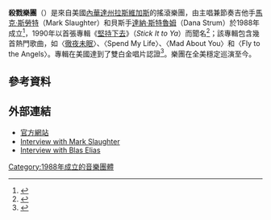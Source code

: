 {{noteTA
|G1=Music
|G2=Show
}}
{{Infobox musical artist
| name                = 殺戮樂團
| image               = 
| caption             = 
| image_size          =
| background          = group_or_band
| alias               =
| origin              = 美國[[內華達州|內華達州]][[拉斯維加斯|拉斯維加斯]]
| genre = {{flatlist|
* [[華麗金屬|華麗金屬]]<ref name="Allmusic">{{cite web|url=http://www.allmusic.com/artist/slaughter-mn0000020812|title=Slaughter|author=Steve Huey|website=[[AllMusic|AllMusic]]|date=2016|accessdate=2016-08-04|archive-date=2016-07-19|archive-url=https://web.archive.org/web/20160719081945/http://www.allmusic.com/artist/slaughter-mn0000020812|dead-url=no}}</ref>
* [[硬式搖滾|硬式搖滾]]<ref name="latimes">{{cite web|url=http://articles.latimes.com/1990-07-15/entertainment/ca-104_1_hard-rock|title=Slaughter: After the Invasion|author=Dennis Hut|website=Articles.latimes.com|accessdate=2017-09-16|archive-date=2015-10-20|archive-url=https://web.archive.org/web/20151020154632/http://articles.latimes.com/1990-07-15/entertainment/ca-104_1_hard-rock|dead-url=no}}</ref>
}}
| years_active        = 1988年至今
| label               = {{flatlist| 
* [[蛹殼唱片|蛹殼]]
* [[CMC_International|CMC International]]
* [[Victor_Talking_Machine_Company|Victor]]
* [[國會唱片|國會]]
}}
| associated_acts     = {{flatlist|
* [[Vinnie_Vincent_Invasion|Vinnie Vincent Invasion]]
* [[文斯·尼爾|文斯·尼爾]]
}}
| website             = {{URL|slaughterusa.com}}
| current_members     = 
* [[馬克·斯勞特|馬克·斯勞特]]
* [[達納·斯特魯姆|達納·斯特魯姆]]
* [[布拉斯·埃里亞斯|布拉斯·埃里亞斯]]
* [[傑夫·布蘭多|傑夫·「布蘭多」·布蘭德]]
| past_members        = 
* [[提姆·凱利_(音樂家)|提姆·凱利]]
* 佐丹·查尼（Zoltan Chaney）
}}
'''殺戮樂團'''（{{lang-en|Slaughter}}）是來自美國[[內華達州|內華達州]][[拉斯維加斯|拉斯維加斯]]的搖滾樂團，由主唱兼節奏吉他手[[馬克·斯勞特|馬克·斯勞特]]（Mark Slaughter）和貝斯手[[達納·斯特魯姆|達納·斯特魯姆]]（Dana Strum）於1988年成立<ref>{{cite web|url=http://ultimateclassicrock.com/vinnie-vincent-invasion-end/|title=Mark Slaughter Looks Back on the Band Mutiny That Ended the Vinnie Vincent Invasion|author=|website=Ultimateclassicrock.com|date=2016|accessdate=2016-08-29|archive-date=2016-08-27|archive-url=https://web.archive.org/web/20160827165652/http://ultimateclassicrock.com/vinnie-vincent-invasion-end/|dead-url=no}}</ref>，1990年以首張專輯《[[堅持下去|堅持下去]]》（''Stick It to Ya''）而聞名<ref name="LarkinHM">{{cite book|title=[[Encyclopedia_of_Popular_Music|The Guinness Who’s Who of Heavy Metal]]|editor=[[Colin_Larkin_(writer)|Colin Larkin]]|publisher=[[Guinness_Publishing|Guinness Publishing]]|date=1995|edition=Second|isbn=0-85112-656-1|page=[https://archive.org/details/guinnesswhoswhoo0000unse_z3v7_2/page/328 328]}}</ref>；該專輯包含幾首熱門歌曲，如〈[[徹夜未眠_(殺戮樂團歌曲)|徹夜未眠]]〉、〈Spend My Life〉、〈Mad About You〉和〈Fly to the Angels〉。專輯在美國達到了雙白金唱片認證<ref>{{Cite web|url=http://www.slaughterweb.com/|archive-url=https://web.archive.org/web/20070217074848/http://www.slaughterweb.com/|dead-url=yes|archive-date=2007-02-17|title=Slaughter|date=2007-02-17|website=Web.archive.org|accessdate=2019-11-23}}</ref>。樂團在全美穩定巡演至今。

== 參考資料 ==
{{reflist|30em}}

== 外部連結 ==
{{Commons|Slaughter (band)}}
*[http://www.slaughterusa.com/ 官方網站] {{Wayback|url=http://www.slaughterusa.com/ |date=20210127235845 }}
*[http://www.famousinterview.ca/interviews/slaughter.htm Interview with Mark Slaughter] {{Wayback|url=http://www.famousinterview.ca/interviews/slaughter.htm |date=20201111161122 }}
*[http://www.famousinterview.ca/interviews/slaughter_2.htm Interview with Blas Elias] {{Wayback|url=http://www.famousinterview.ca/interviews/slaughter_2.htm |date=20201111151357 }}

{{Authority control}}

{{DEFAULTSORT:Slaughter}}
[[Category:1988年成立的音樂團體|Category:1988年成立的音樂團體]]